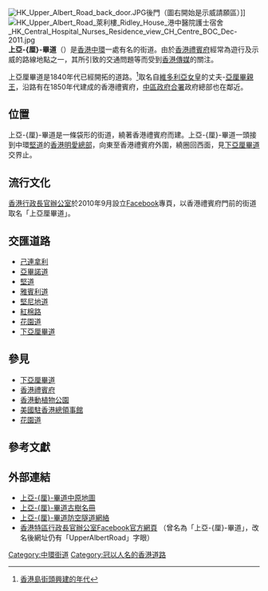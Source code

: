 {{noteTA
|T=zh:上亞厘畢道; zh-hans:上亚厘毕道; zh-hant:上亞厘畢道
|1=zh:亞厘畢道; zh-hans:亚厘毕道; zh-hant:亞厘畢道
}}
{{coord|22|16|44.6694|N|114|9|26.6076|E|display=title}}

{{Infobox Hong Kong Road
|   中文街道名稱    = 上亞厘畢道
|   英文街道名稱    = Upper Albert Road
|   圖片    =  File:HK Garden Road fm Upper Albert Rd.JPG
|   圖片說明    = 上亞-{厘}-畢道落花園道
|   隸屬幹線     =  
|   路段總長度    = 0.7
|   車速限制    =  
|   行車線數量 = 2 <!-- 不清楚 -->
|   所在地區    = [[中西區_(香港)|中西區]]
|   起點    = [[中環|中環]][[堅道|堅道]]、[[亞畢諾道|亞畢諾道]]及[[己連拿利|己連拿利]]交界
|   終點    = [[中環|中環]][[下亞厘畢道|下亞-{厘}-畢道]]
|   道路命名日期    = 
|   命名文件    = 
|   道路動工日期    = 
|   道路興建計劃    = 
|   道路舊名資料    = 上亞厘道
|   通車日期    = 1840年代
|   收費 =
}}

[[File:HK_Upper_Albert_Road_back_door.JPG|thumb]]後門（圖右開始是示威請願區）]]
[[File:HK_Upper_Albert_Road_萊利樓_Ridley_House_港中醫院護士宿舍_HK_Central_Hospital_Nurses_Residence_view_CH_Centre_BOC_Dec-2011.jpg|thumb]]
'''上亞-{厘}-畢道'''（{{lang-en|'''Upper Albert Road'''}}）是[[香港|香港]][[中環|中環]]一處有名的街道。由於[[香港禮賓府|香港禮賓府]]經常為遊行及示威的路線地點之一，其所引致的交通問題等而受到[[香港傳媒|香港傳媒]]的關注。

上亞厘畢道是1840年代已經開拓的道路。<ref>[http://www2.hkedcity.net/sch_files/a/yls/yls-chis/public_html/hkistline.htm 香港島街頭興建的年代]{{dead link|date=2017年11月|bot=InternetArchiveBot|fix-attempted=yes}}</ref>取名自[[維多利亞女皇|維多利亞女皇]]的丈夫-[[阿尔伯特亲王|亞厘畢親王]]，沿路有在1850年代建成的香港禮賓府，[[中區政府合署|中區政府合署]]政府總部也在鄰近。

== 位置 ==
上亞-{厘}-畢道是一條袋形的街道，繞著香港禮賓府而建。上亞-{厘}-畢道一頭接到中環[[堅道|堅道]]的[[香港明愛|香港明愛總部]]，向東至香港禮賓府外圍，繞圈回西面，見[[下亞厘畢道|下亞厘畢道]]交界止。

==流行文化==
[[香港行政長官辦公室|香港行政長官辦公室]]於2010年9月設立[[Facebook|Facebook]]專頁，以香港禮賓府門前的街道取名「上亞厘畢道」。
==交匯道路==
*[[己連拿利|己連拿利]]
*[[亞畢諾道|亞畢諾道]]
*[[堅道|堅道]]
*[[雅賓利道|雅賓利道]]
*[[堅尼地道|堅尼地道]]
*[[紅棉路|紅棉路]]
*[[花園道|花園道]]
*[[下亞厘畢道|下亞厘畢道]]
== 參見 ==
*[[下亞厘畢道|下亞厘畢道]]
*[[香港禮賓府|香港禮賓府]]
*[[香港動植物公園|香港動植物公園]]
*[[美國駐香港總領事館|美國駐香港總領事館]]
*[[花園道|花園道]]

== 參考文獻 ==
{{reflist}}

== 外部連結 ==
{{commonscat|Upper Albert Road}}
*[http://www.centamap.com/scripts/centamapgif.asp?lg=B5&tp=2&sx=&sy=&sl=&ss=0&mx=834155&my=815619&vm=&ly=&lb=&ms=2&ca=0&x=834260&y=815619&z=2 上亞-{厘}-畢道中原地圖]{{Dead link}}
*[http://www.lcsd.gov.hk/green/tree/dbh.php?sid=225&page=2&lang=b5 上亞-{厘}-畢道古樹名冊]{{dead link|date=2017年11月 |bot=InternetArchiveBot |fix-attempted=yes }}
*[http://www.hk-place.com/view.php?id=248 上亞-{厘}-畢道防空隧道網絡]{{Wayback|url=http://www.hk-place.com/view.php?id=248 |date=20120204055017 }}
*[http://www.facebook.com/UpperAlbertRoad 香港特區行政長官辦公室Facebook官方網頁]{{Wayback|url=http://www.facebook.com/UpperAlbertRoad |date=20111207122007 }} （曾名為「上亞-{厘}-畢道」，改名後網址仍有「UpperAlbertRoad」字眼）

[[Category:中環街道|Category:中環街道]]
[[Category:冠以人名的香港道路|Category:冠以人名的香港道路]]